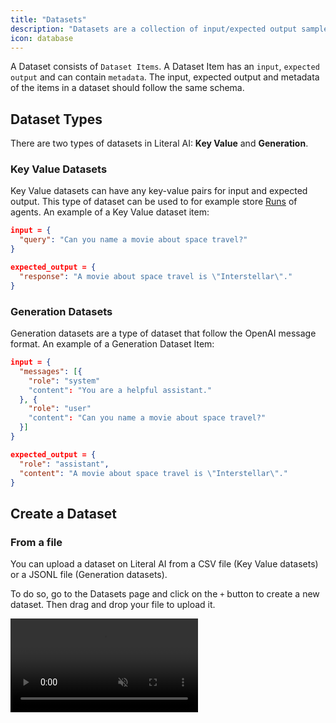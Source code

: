 ```yaml
---
title: "Datasets"
description: "Datasets are a collection of input/expected output samples for conducting experiments and non regression tests."
icon: database
---
```


A Dataset consists of `Dataset Items`. A Dataset Item has an `input`, `expected output` and can contain `metadata`. The input, expected output and metadata of the items in a dataset should follow the same schema.

## Dataset Types
There are two types of datasets in Literal AI: **Key Value** and **Generation**. 

### Key Value Datasets

Key Value datasets can have any key-value pairs for input and expected output. This type of dataset can be used to for example store [Runs](/guides/logs#semantics) of agents. An example of a Key Value dataset item:

``` json
input = {
  "query": "Can you name a movie about space travel?"
}

expected_output = { 
  "response": "A movie about space travel is \"Interstellar\"." 
}
```

### Generation Datasets

Generation datasets are a type of dataset that follow the OpenAI message format. An example of a Generation Dataset Item:

``` json
input = {
  "messages": [{
    "role": "system"
    "content": "You are a helpful assistant." 
  }, {
    "role": "user"
    "content": "Can you name a movie about space travel?" 
  }] 
}

expected_output = { 
  "role": "assistant",
  "content": "A movie about space travel is \"Interstellar\"." 
}
```

## Create a Dataset

### From a file

You can upload a dataset on Literal AI from a CSV file (Key Value datasets) or a JSONL file (Generation datasets).

To do so, go to the Datasets page and click on the `+` button to create a new dataset. Then drag and drop your file to upload it.

<Frame caption="Uploading a Key Value Dataset">
  <video
    autoPlay
    muted
    loop
    playsInline
    src="/images/upload-dataset.mp4"
    />
</Frame>

### From your code

You can also create a dataset and populate it with items programmatically using the SDK.

<Note>See [installation](/get-started/quick-start) to get your API key and instantiate the SDK</Note>

Here is an example of how to create a dataset:

<CodeGroup>
```python Python
# create a new dataset
dataset = literalai_client.api.create_dataset(
  name="Foo", 
  description="A dataset to store samples.", 
  metadata={"isDemo": True},
  type="key_value" # Default type is "key_value", other is "generation"
)
```
```typescript TypeScript
const dataset = await literalAiClient.api.createDataset({
    name: 'Foo',
    description: 'A dataset to store samples.',
    metadata: { isDemo: true },
    type: 'key_value' // other option: 'generation'
});
```
</CodeGroup>

Now that we have a dataset, we can create dataset items:

<CodeGroup>
```python Python
dataset_item = literalai_client.api.create_dataset_item(
  dataset_id = dataset.id
  input = { "content": "What is Literal AI ?" },
  expected_output = { "content": "Literal AI is an observability solution." }
)
```

```typescript TypeScript
const datasetId = dataset.id;
const item = {
    input: { content: "What is Literal AI?" },
    expectedOutput: { content: "Literal AI is an observability solution." },
};

const datasetItem = await literalAiClient.api.createDatasetItem(
    datasetId, 
    item
);
```
</CodeGroup>

### From existing logs

A benefit of managing your datasets and production logs in Literal AI is that you can continuously improve your app by using the logs to create new dataset items.

<Frame caption="Create a Dataset Item from logs">
  <video
    autoPlay
    muted
    loop
    playsInline
    src="/images/ds-item-from-log.mp4"
    />
</Frame>

Whenever you identify a new edge case in your logs, you can create a dataset item to account for it in your experiments.
By editing the expected output to match the desired output, you ensure that your future experiments will account for this particular issue.

## Get a dataset

Once you have created a dataset, you can retrieve it using the SDK to use it in your experiments or your CI.

<CodeGroup>
```python Python
dataset = literalai_client.api.get_dataset(id=dataset.id)

for item in dataset.items:
  pass
```
```typescript TypeScript
const dataset = await literalAiClient.api.getDataset({id: dataset.id});

dataset?.items.forEach((item) => {
    console.log(item.id)
});
```
</CodeGroup>
